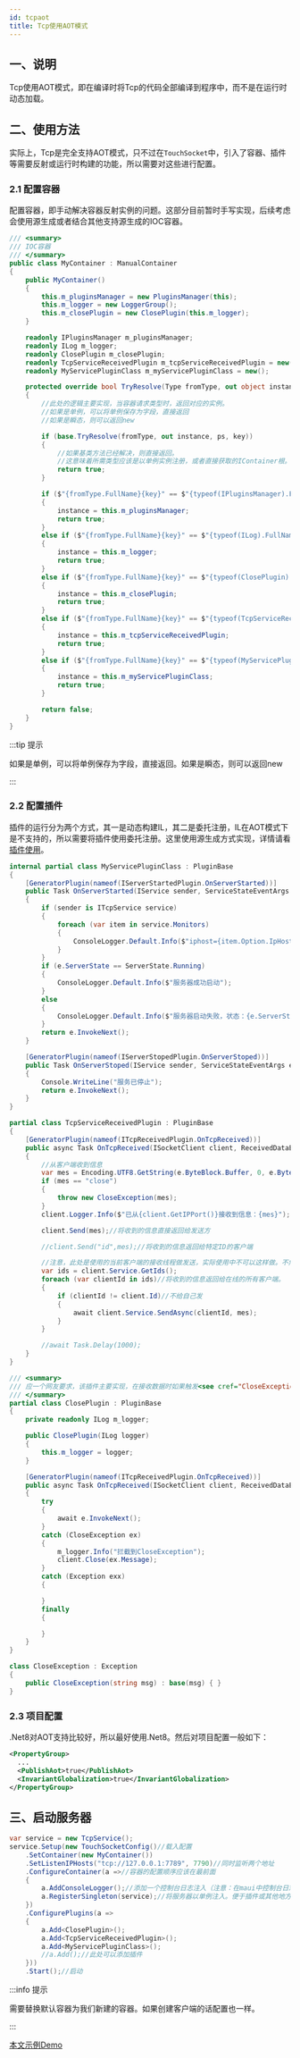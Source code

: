 ```yaml
---
id: tcpaot
title: Tcp使用AOT模式
---
```



## 一、说明

Tcp使用AOT模式，即在编译时将Tcp的代码全部编译到程序中，而不是在运行时动态加载。

## 二、使用方法

实际上，Tcp是完全支持AOT模式，只不过在`TouchSocket`中，引入了容器、插件等需要反射或运行时构建的功能，所以需要对这些进行配置。

### 2.1 配置容器

配置容器，即手动解决容器反射实例的问题。这部分目前暂时手写实现，后续考虑会使用源生成或者结合其他支持源生成的IOC容器。

```csharp
/// <summary>
/// IOC容器
/// </summary>
public class MyContainer : ManualContainer
{
    public MyContainer()
    {
        this.m_pluginsManager = new PluginsManager(this);
        this.m_logger = new LoggerGroup();
        this.m_closePlugin = new ClosePlugin(this.m_logger);
    }

    readonly IPluginsManager m_pluginsManager;
    readonly ILog m_logger;
    readonly ClosePlugin m_closePlugin;
    readonly TcpServiceReceivedPlugin m_tcpServiceReceivedPlugin = new();
    readonly MyServicePluginClass m_myServicePluginClass = new();

    protected override bool TryResolve(Type fromType, out object instance, object[] ps = null, string key = "")
    {
        //此处的逻辑主要实现，当容器请求类型时，返回对应的实例。
        //如果是单例，可以将单例保存为字段，直接返回
        //如果是瞬态，则可以返回new

        if (base.TryResolve(fromType, out instance, ps, key))
        {
            //如果基类方法已经解决，则直接返回。
            //这意味着所需类型应该是以单例实例注册，或者直接获取的IContainer根。
            return true;
        }

        if ($"{fromType.FullName}{key}" == $"{typeof(IPluginsManager).FullName}{key}")
        {
            instance = this.m_pluginsManager;
            return true;
        }
        else if ($"{fromType.FullName}{key}" == $"{typeof(ILog).FullName}{key}")
        {
            instance = this.m_logger;
            return true;
        }
        else if ($"{fromType.FullName}{key}" == $"{typeof(ClosePlugin).FullName}{key}")
        {
            instance = this.m_closePlugin;
            return true;
        }
        else if ($"{fromType.FullName}{key}" == $"{typeof(TcpServiceReceivedPlugin).FullName}{key}")
        {
            instance = this.m_tcpServiceReceivedPlugin;
            return true;
        }
        else if ($"{fromType.FullName}{key}" == $"{typeof(MyServicePluginClass).FullName}{key}")
        {
            instance = this.m_myServicePluginClass;
            return true;
        }

        return false;
    }
}
```

:::tip 提示

如果是单例，可以将单例保存为字段，直接返回。如果是瞬态，则可以返回new

:::  

### 2.2 配置插件

插件的运行分为两个方式，其一是动态构建IL，其二是委托注册，IL在AOT模式下是不支持的，所以需要将插件使用委托注册。这里使用源生成方式实现，详情请看[插件使用](../docs/pluginsmanager.mdx)。

```csharp
internal partial class MyServicePluginClass : PluginBase
{
    [GeneratorPlugin(nameof(IServerStartedPlugin.OnServerStarted))]
    public Task OnServerStarted(IService sender, ServiceStateEventArgs e)
    {
        if (sender is ITcpService service)
        {
            foreach (var item in service.Monitors)
            {
                ConsoleLogger.Default.Info($"iphost={item.Option.IpHost}");
            }
        }
        if (e.ServerState == ServerState.Running)
        {
            ConsoleLogger.Default.Info($"服务器成功启动");
        }
        else
        {
            ConsoleLogger.Default.Info($"服务器启动失败，状态：{e.ServerState}，异常：{e.Exception}");
        }
        return e.InvokeNext();
    }

    [GeneratorPlugin(nameof(IServerStopedPlugin.OnServerStoped))]
    public Task OnServerStoped(IService sender, ServiceStateEventArgs e)
    {
        Console.WriteLine("服务已停止");
        return e.InvokeNext();
    }
}

partial class TcpServiceReceivedPlugin : PluginBase
{
    [GeneratorPlugin(nameof(ITcpReceivedPlugin.OnTcpReceived))]
    public async Task OnTcpReceived(ISocketClient client, ReceivedDataEventArgs e)
    {
        //从客户端收到信息
        var mes = Encoding.UTF8.GetString(e.ByteBlock.Buffer, 0, e.ByteBlock.Len);
        if (mes == "close")
        {
            throw new CloseException(mes);
        }
        client.Logger.Info($"已从{client.GetIPPort()}接收到信息：{mes}");

        client.Send(mes);//将收到的信息直接返回给发送方

        //client.Send("id",mes);//将收到的信息返回给特定ID的客户端

        //注意，此处是使用的当前客户端的接收线程做发送，实际使用中不可以这样做。不然一个客户端阻塞，将导致本客户端无法接收数据。
        var ids = client.Service.GetIds();
        foreach (var clientId in ids)//将收到的信息返回给在线的所有客户端。
        {
            if (clientId != client.Id)//不给自己发
            {
                await client.Service.SendAsync(clientId, mes);
            }
        }

        //await Task.Delay(1000);
    }
}

/// <summary>
/// 应一个网友要求，该插件主要实现，在接收数据时如果触发<see cref="CloseException"/>异常，则断开连接。
/// </summary>
partial class ClosePlugin : PluginBase
{
    private readonly ILog m_logger;

    public ClosePlugin(ILog logger)
    {
        this.m_logger = logger;
    }

    [GeneratorPlugin(nameof(ITcpReceivedPlugin.OnTcpReceived))]
    public async Task OnTcpReceived(ISocketClient client, ReceivedDataEventArgs e)
    {
        try
        {
            await e.InvokeNext();
        }
        catch (CloseException ex)
        {
            m_logger.Info("拦截到CloseException");
            client.Close(ex.Message);
        }
        catch (Exception exx)
        {

        }
        finally
        {

        }
    }
}

class CloseException : Exception
{
    public CloseException(string msg) : base(msg) { }
}
```

### 2.3 项目配置

.Net8对AOT支持比较好，所以最好使用.Net8。然后对项目配置一般如下：

```xml {3,4}
<PropertyGroup>
  ...
  <PublishAot>true</PublishAot>
  <InvariantGlobalization>true</InvariantGlobalization>
</PropertyGroup>
```

## 三、启动服务器

```csharp {3}
var service = new TcpService();
service.Setup(new TouchSocketConfig()//载入配置
    .SetContainer(new MyContainer())
    .SetListenIPHosts("tcp://127.0.0.1:7789", 7790)//同时监听两个地址
    .ConfigureContainer(a =>//容器的配置顺序应该在最前面
    {
        a.AddConsoleLogger();//添加一个控制台日志注入（注意：在maui中控制台日志不可用）
        a.RegisterSingleton(service);//将服务器以单例注入。便于插件或其他地方获取。
    })
    .ConfigurePlugins(a =>
    {
        a.Add<ClosePlugin>();
        a.Add<TcpServiceReceivedPlugin>();
        a.Add<MyServicePluginClass>();
        //a.Add();//此处可以添加插件
    }))
    .Start();//启动
```

:::info 提示

需要替换默认容器为我们新建的容器。如果创建客户端的话配置也一样。

:::  

[本文示例Demo](https://gitee.com/RRQM_Home/TouchSocket/tree/master/examples_aot/Tcp/TcpConsoleApp)

